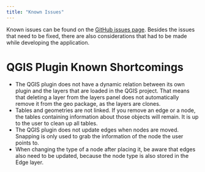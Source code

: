 ```yaml
---
title: "Known Issues"
---
```


Known issues can be found on the [GitHub issues page](https://github.com/Deltares/Ribasim/issues).
Besides the issues that need to be fixed, there are also considerations that had to be made while developing the application.

# QGIS Plugin Known Shortcomings

- The QGIS plugin does not have a dynamic relation between its own plugin and the layers that are loaded in the QGIS project.
  That means that deleting a layer from the layers panel does not automatically remove it from the geo package, as the layers are clones.
- Tables and geometries are not linked. If you remove an edge or a node, the tables containing information about those objects will remain.
  It is up to the user to clean up all tables.
- The QGIS plugin does not update edges when nodes are moved.
  Snapping is only used to grab the information of the node the user points to.
- When changing the type of a node after placing it, be aware that edges also need to be updated, because the node type is also stored in the Edge layer.
